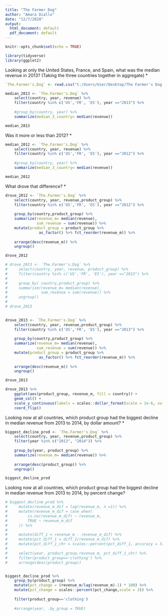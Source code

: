 ---
title: "The Farmer Dog"
author: "Amara Diallo"
date: "12/7/2020"
output:
  html_document: default
  pdf_document: default
---

```{r setup, include=FALSE}
knitr::opts_chunk$set(echo = TRUE)
```

```{r}
library(tidyverse)
library(ggplot2)
```


Looking at only the United States, France, and Spain, what was the median revenue in 2013? (Taking the three countries together in aggregate) *

```{r}
`The.Farmer's.Dog` <- read.csv("C:/Users/User/Desktop/The Farmer's Dog.csv")

median_2013 <- `The.Farmer's.Dog` %>%
    select(country, year, revenue) %>%
    filter(country %in% c('US','FR', 'ES'), year =="2013") %>%
    
    #group_by(country, year) %>%
    summarize(median_3_country= median(revenue))

median_2013
```

Was it more or less than 2012? *

```{r}
median_2012 <- `The.Farmer's.Dog` %>%
    select(country, year, revenue) %>%
    filter(country %in% c('US','FR', 'ES'), year =="2012") %>%
    
    #group_by(country, year) %>%
    summarize(median_3_country= median(revenue))

median_2012
```

What drove that difference? *

```{r}
drove_2012 <- `The.Farmer's.Dog` %>%
    select(country, year, revenue,product_group) %>%
    filter(country %in% c('US','FR', 'ES'), year =="2012") %>%
    
    group_by(country,product_group) %>%
    summarize(revenue_m= median(revenue),
              sum_revenue = sum(revenue)) %>%
    mutate(product_group = product_group %>% 
               as_factor() %>% fct_reorder(revenue_m)) %>%
    
    arrange(desc(revenue_m)) %>%
    ungroup()

drove_2012
```

```{r}
# drove_2013 <- `The.Farmer's.Dog` %>%
#     select(country, year, revenue, product_group) %>%
#     filter(country %in% c('US','FR', 'ES'), year =="2013") %>%
#     
#     group_by( country,product_group) %>%
#     summarize(revenue_m= median(revenue),
#               sum_revenue = sum(revenue)) %>%
#     ungroup()
# 
# drove_2013

 
drove_2013 <- `The.Farmer's.Dog` %>%
    select(country, year, revenue,product_group) %>%
    filter(country %in% c('US','FR', 'ES'), year =="2013") %>%
    
    group_by(country,product_group) %>%
    summarize(revenue_m= median(revenue),
              sum_revenue = sum(revenue)) %>%
    mutate(product_group = product_group %>% 
               as_factor() %>% fct_reorder(revenue_m)) %>%
    
    arrange(desc(revenue_m)) %>%
    ungroup()

drove_2013

drove_2013 %>%
    ggplot(aes(product_group, revenue_m, fill = country)) +
    geom_col() +
    scale_y_continuous(labels = scales::dollar_format(scale = 1e-6, suffix = "M")) +
    coord_flip()
```

Looking now at all countries, which product group had the biggest decline in median revenue from 2013 to 2014, by dollar amount? *

```{r}
biggest_decline_prod <- `The.Farmer's.Dog` %>%
    select(country, year, revenue,product_group) %>%
    filter(year %in% c("2013", "2014")) %>%
    
    group_by(year, product_group) %>%
    summarize(revenue_m= median(revenue)) %>%
    
    arrange(desc(product_group)) %>%
    ungroup() 

biggest_decline_prod


```

Looking now at all countries, which product group had the biggest decline in median revenue from 2013 to 2014, by percent change? 

```{r}
# biggest_decline_prod %>%
#     mutate(revenue_m_dif = lag(revenue_m, n =1)) %>%
#     mutate(revenue_m_dif = case_when(
#         is.na(revenue_m_dif) ~ revenue_m,
#         TRUE ~ revenue_m_dif
#     )) %>%
#     
#     mutate(diff_1 = revenue_m - revenue_m_dif) %>%
#     mutate(pct_diff_1 = diff_1/revenue_m_dif) %>%
#     mutate(pct_diff_1_chr = scales::percent(pct_diff_1, accuracy = 3)) %>%
#     
#     select(year, product_group,revenue_m, pct_diff_1_chr) %>%
#     filter(product_group=='clothing') %>%
#     arrange(desc(product_group))


biggest_decline_prod %>%
    group_by(product_group) %>%
    mutate(pct_change = (revenue_m/lag(revenue_m)-1) * 100) %>%
    mutate(pct_change = scales::percent(pct_change,scale = 3)) %>%
    
    filter(product_group=='clothing') 
    
    #arrange(year, .by_group = TRUE)


```

